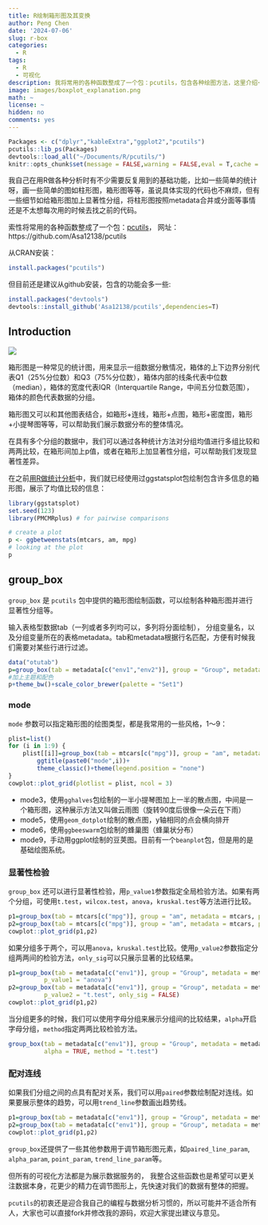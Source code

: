 ```yaml
---
title: R绘制箱形图及其变换
author: Peng Chen
date: '2024-07-06'
slug: r-box
categories:
  - R
tags:
  - R
  - 可视化
description: 我将常用的各种函数整成了一个包：pcutils，包含各种绘图方法，这里介绍一下绘制箱形图及其变换。
image: images/boxplot_explanation.png
math: ~
license: ~
hidden: no
comments: yes
---
```

```r
Packages <- c("dplyr","kableExtra","ggplot2","pcutils")
pcutils::lib_ps(Packages)
devtools::load_all("~/Documents/R/pcutils/")
knitr::opts_chunk$set(message = FALSE,warning = FALSE,eval = T,cache = T)
```

我自己在用R做各种分析时有不少需要反复用到的基础功能，比如一些简单的统计呀，画一些简单的图如柱形图，箱形图等等，虽说具体实现的代码也不麻烦，但有一些细节如给箱形图加上显著性分组，将柱形图按照metadata合并或分面等事情还是不太想每次用的时候去找之前的代码。

索性将常用的各种函数整成了一个包：[pcutils](https://github.com/Asa12138/pcutils)，
网址：https://github.com/Asa12138/pcutils 

从CRAN安装：

```r
install.packages("pcutils")
```

但目前还是建议从github安装，包含的功能会多一些:
```r
install.packages("devtools")
devtools::install_github('Asa12138/pcutils',dependencies=T)
```

## Introduction

![](images/boxplot_explanation.png)

箱形图是一种常见的统计图，用来显示一组数据分散情况，箱体的上下边界分别代表Q1（25%分位数）和Q3（75%分位数），箱体内部的线条代表中位数（median），箱体的宽度代表IQR（Interquartile Range，中间五分位数范围），箱体的颜色代表数据的分组。

箱形图又可以和其他图表结合，如箱形+连线，箱形+点图，箱形+密度图，箱形+小提琴图等等，可以帮助我们展示数据分布的整体情况。

在具有多个分组的数据中，我们可以通过各种统计方法对分组均值进行多组比较和两两比较，在箱形间加上p值，或者在箱形上加显著性分组，可以帮助我们发现显著性差异。

在之前[用R做统计分析](https://asa-blog.netlify.app/p/r-statistics/)中，我们就已经使用过ggstatsplot包绘制包含许多信息的箱形图，展示了均值比较的信息：

```r
library(ggstatsplot)
set.seed(123)
library(PMCMRplus) # for pairwise comparisons

# create a plot
p <- ggbetweenstats(mtcars, am, mpg)
# looking at the plot
p
```

## group_box

`group_box` 是 `pcutils` 包中提供的箱形图绘制函数，可以绘制各种箱形图并进行显著性分组等。

输入表格型数据tab（一列或者多列均可以，多列将分面绘制），
分组变量名，以及分组变量所在的表格metadata。tab和metadata根据行名匹配，方便有时候我们需要对某些行进行过滤。

```r
data("otutab")
p=group_box(tab = metadata[c("env1","env2")], group = "Group", metadata = metadata)
#加上主题和配色
p+theme_bw()+scale_color_brewer(palette = "Set1")
```

### mode

`mode` 参数可以指定箱形图的绘图类型，都是我常用的一些风格，1～9：


```r
plist=list()
for (i in 1:9) {
    plist[[i]]=group_box(tab = mtcars[c("mpg")], group = "am", metadata = mtcars,mode = i)+
        ggtitle(paste0("mode",i))+
        theme_classic()+theme(legend.position = "none")
}
cowplot::plot_grid(plotlist = plist, ncol = 3)
```

- mode3，使用`gghalves`包绘制的一半小提琴图加上一半的散点图，中间是一个箱形图，这种展示方法又叫做云雨图（旋转90度后很像一朵云在下雨）
- mode5，使用`geom_dotplot`绘制的散点图，y轴相同的点会横向排开
- mode6，使用`ggbeeswarm`包绘制的蜂巢图（蜂巢状分布）
- mode9，手动用ggplot绘制的豆荚图。目前有一个`beanplot`包，但是用的是基础绘图系统。

### 显著性检验

`group_box` 还可以进行显著性检验，用`p_value1`参数指定全局检验方法。如果有两个分组，可使用`t.test`，`wilcox.test`，`anova`，`kruskal.test`等方法进行比较。

```r
p1=group_box(tab = mtcars[c("mpg")], group = "am", metadata = mtcars, p_value1 = "t.test")
p2=group_box(tab = mtcars[c("mpg")], group = "am", metadata = mtcars, p_value1 = "wilcox.test")
cowplot::plot_grid(p1,p2)
```

如果分组多于两个，可以用`anova`，`kruskal.test`比较。使用`p_value2`参数指定分组两两间的检验方法，`only_sig`可以只展示显著的比较结果。

```r
p1=group_box(tab = metadata[c("env1")], group = "Group", metadata = metadata, 
          p_value1 = "anova")
p2=group_box(tab = metadata[c("env1")], group = "Group", metadata = metadata,
          p_value2 = "t.test", only_sig = FALSE)
cowplot::plot_grid(p1,p2)
```

当分组更多的时候，我们可以使用字母分组来展示分组间的比较结果，`alpha`开启字母分组，`method`指定两两比较检验方法。

```r
group_box(tab = metadata[c("env1")], group = "Group", metadata = metadata, 
          alpha = TRUE, method = "t.test")
```


### 配对连线

如果我们分组之间的点具有配对关系，我们可以用`paired`参数绘制配对连线。如果要展示整体的趋势，可以用`trend_line`参数画出趋势线。

```r
p1=group_box(tab = metadata[c("env1")], group = "Group", metadata = metadata, paired = TRUE)
p2=group_box(tab = metadata[c("env1")], group = "Group", metadata = metadata, trend_line = TRUE)
cowplot::plot_grid(p1,p2)
```

`group_box`还提供了一些其他参数用于调节箱形图元素，如`paired_line_param`, `alpha_param`, `point_param`, `trend_line_param`等。

但所有的可视化方法都是为展示数据服务的，
我整合这些函数也是希望可以更关注数据本身，花更少的精力在调节图形上，先快速对我们的数据有整体的把握。

`pcutils`的初衷还是迎合我自己的编程与数据分析习惯的，所以可能并不适合所有人，大家也可以直接fork并修改我的源码，欢迎大家提出建议与意见。

